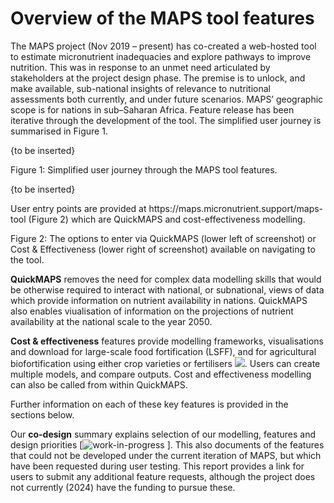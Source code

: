 # Overview of the MAPS tool features 

The MAPS project (Nov 2019 -- present) has co-created a web-hosted tool to estimate micronutrient inadequacies and explore pathways to improve nutrition. This was in response to an unmet need articulated by stakeholders at the project design phase. The premise is to unlock, and make available, sub-national insights of relevance to nutritional assessments both currently, and under future scenarios. MAPS' geographic scope is for nations in sub--Saharan Africa. Feature release has been iterative through the development of the tool. The simplified user journey is summarised in Figure 1.

{to be inserted}

Figure 1: Simplified user journey through the MAPS tool features.

{to be inserted}

User entry points are provided at https://maps.micronutrient.support/maps-tool (Figure 2) which are QuickMAPS and cost-effectiveness modelling.

Figure 2: The options to enter via QuickMAPS (lower left of screenshot) or Cost & Effectiveness (lower right of screenshot) available on navigating to the tool.

**QuickMAPS** removes the need for complex data modelling skills that would be otherwise required to interact with national, or subnational, views of data which provide information on nutrient availability in nations. QuickMAPS also enables viualisation of information on the projections of nutrient availability at the national scale to the year 2050.

**Cost & effectiveness** features provide modelling frameworks, visualisations and download for large-scale food fortification (LSFF), and for agricultural biofortification using either crop varieties or fertilisers ![](images/WiP_purplespanner.svg). Users can create multiple models, and compare outputs. Cost and effectiveness modelling can also be called from within QuickMAPS.

Further information on each of these key features is provided in the sections below.

Our **co-design** summary explains selection of our modelling, features and design priorities \[![work-in-progress](images/WiP_purplespanner.svg) \]. This also documents of the features that could not be developed under the current iteration of MAPS, but which have been requested during user testing. This report provides a link for users to submit any additional feature requests, although the project does not currently (2024) have the funding to pursue these.
